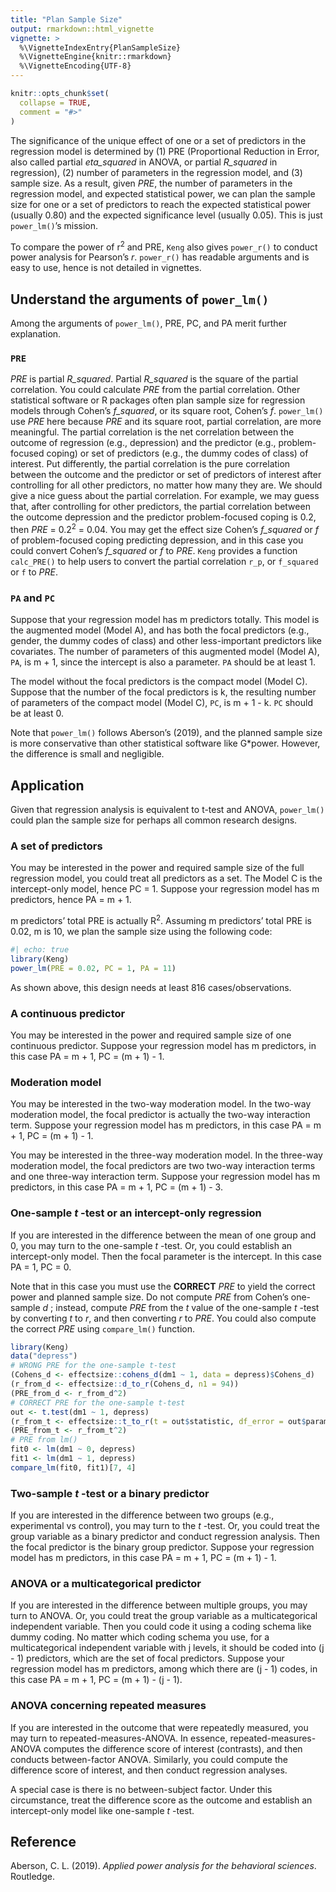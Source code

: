 ```yaml
---
title: "Plan Sample Size"
output: rmarkdown::html_vignette
vignette: >
  %\VignetteIndexEntry{PlanSampleSize}
  %\VignetteEngine{knitr::rmarkdown}
  %\VignetteEncoding{UTF-8}
---
```


```r
knitr::opts_chunk$set(
  collapse = TRUE,
  comment = "#>"
)
```


The significance of the unique effect of one or a set of predictors in the regression model is determined by (1) PRE (Proportional Reduction in Error, also called partial *eta_squared* in ANOVA, or partial *R_squared* in regression), (2) number of parameters in the regression model, and (3) sample size. As a result, given *PRE*, the number of parameters in the regression model, and expected statistical power, we can plan the sample size for one or a set of predictors to reach the expected statistical power (usually 0.80) and the expected significance level (usually 0.05). This is just `power_lm()`'s mission. 

To compare the power of r^2^ and PRE, `Keng` also gives `power_r()` to conduct power analysis for Pearson's *r*. `power_r()` has readable arguments and is easy to use, hence is not detailed in vignettes.

## Understand the arguments of `power_lm()`

Among the arguments of `power_lm()`, PRE, PC, and PA merit further explanation.

### `PRE`

*PRE* is partial *R_squared*. Partial *R_squared* is the square of the partial correlation. You could calculate *PRE* from the partial correlation. Other statistical software or R packages often plan sample size for regression models through Cohen's *f_squared*, or its square root, Cohen's *f*. `power_lm()` use *PRE* here because *PRE* and its square root, partial correlation, are more meaningful. The partial correlation is the net correlation between the outcome of regression (e.g., depression) and the predictor (e.g., problem-focused coping) or set of predictors (e.g., the dummy codes of class) of interest. Put differently, the partial correlation is the pure correlation between the outcome and the predictor or set of predictors of interest after controlling for all other predictors, no matter how many they are. We should give a nice guess about the partial correlation. For example, we may guess that, after controlling for other predictors, the partial correlation between the outcome depression and the predictor problem-focused coping is 0.2, then *PRE* = 0.2^2^ = 0.04. You may get the effect size Cohen's *f_squared* or *f* of  problem-focused coping predicting depression, and in this case you could convert Cohen's *f_squared* or *f* to *PRE*. `Keng` provides a function `calc_PRE()` to help users to convert the partial correlation `r_p`, or `f_squared` or `f` to *PRE*.
  
### `PA` and `PC`
  
Suppose that your regression model has m predictors totally. This model is the augmented model (Model A), and has both the focal predictors (e.g., gender, the dummy codes of class) and other less-important predictors like covariates. The number of parameters of this augmented model (Model A), `PA`, is m + 1, since the intercept is also a parameter. `PA` should be at least 1.
  
The model without the focal predictors is the compact model (Model C). Suppose that the number of the focal predictors is k, the resulting number of parameters of the compact model (Model C), `PC`, is m + 1 - k. `PC` should be at least 0.
  
Note that `power_lm()` follows Aberson's (2019), and the planned sample size is more conservative than other statistical software like G*power. However, the difference is small and negligible.

## Application

Given that regression analysis is equivalent to t-test and ANOVA, `power_lm()` could plan the sample size for perhaps all common research designs.

### A set of predictors

You may be interested in the power and required sample size of the full regression model, you could treat all predictors as a set. The Model C is the intercept-only model, hence PC = 1. Suppose your regression model has m predictors, hence PA = m + 1.

m predictors' total PRE is actually R^2^. Assuming m predictors' total PRE is 0.02, m is 10, we plan the sample size using the following code:

```r
#| echo: true
library(Keng)
power_lm(PRE = 0.02, PC = 1, PA = 11)
```

As shown above, this design needs at least 816 cases/observations.

### A continuous predictor

You may be interested in the power and required sample size of one continuous predictor. Suppose your regression model has m predictors, in this case PA = m + 1, PC = (m + 1) - 1.

### Moderation model

You may be interested in the two-way moderation model. In the two-way moderation model, the focal predictor is actually the two-way interaction term. Suppose your regression model has m predictors, in this case PA = m + 1, PC = (m + 1) - 1.

You may be interested in the three-way moderation model. In the three-way moderation model, the focal predictors are  two two-way interaction terms and one three-way interaction term. Suppose your regression model has m predictors, in this case PA = m + 1, PC = (m + 1) - 3.

### One-sample *t* -test or an intercept-only regression

If you are interested in the difference between the mean of one group and 0, you may turn to the one-sample *t* -test. Or, you could establish an intercept-only model. Then the focal parameter is the intercept. In this case PA = 1, PC = 0.

Note that in this case you must use the **CORRECT** *PRE* to yield the correct power and planned sample size. Do not compute *PRE* from Cohen's one-sample *d* ; instead, compute *PRE* from the *t* value of the one-sample *t* -test by converting *t* to *r*, and then converting *r* to *PRE*. You could also compute the correct *PRE* using `compare_lm()` function.

```r
library(Keng)
data("depress")
# WRONG PRE for the one-sample t-test
(Cohens_d <- effectsize::cohens_d(dm1 ~ 1, data = depress)$Cohens_d)
(r_from_d <- effectsize::d_to_r(Cohens_d, n1 = 94))
(PRE_from_d <- r_from_d^2)
# CORRECT PRE for the one-sample t-test
out <- t.test(dm1 ~ 1, depress)
(r_from_t <- effectsize::t_to_r(t = out$statistic, df_error = out$parameter)$r)
(PRE_from_t <- r_from_t^2)
# PRE from lm()
fit0 <- lm(dm1 ~ 0, depress)
fit1 <- lm(dm1 ~ 1, depress)
compare_lm(fit0, fit1)[7, 4]
```

### Two-sample *t* -test or a binary predictor

If you are interested in the difference between two groups (e.g., experimental vs control), you may turn to the *t* -test. Or, you could treat the group variable as a binary predictor and conduct regression analysis. Then the focal predictor is the binary group predictor. Suppose your regression model has m predictors, in this case PA = m + 1, PC = (m + 1) - 1.

### ANOVA or a multicategorical predictor

If you are interested in the difference between multiple groups, you may turn to ANOVA. Or, you could treat the group variable as a multicategorical independent variable. Then you could code it using a coding schema like dummy coding. No matter which coding schema you use, for a multicategorical independent variable with j levels, it should be coded into (j - 1) predictors, which are the set of focal predictors. Suppose your regression model has m predictors, among which there are (j - 1) codes, in this case PA = m + 1, PC = (m + 1) - (j - 1).

### ANOVA concerning repeated measures

If you are interested in the outcome that were repeatedly measured, you may turn to repeated-measures-ANOVA. In essence, repeated-measures-ANOVA computes the difference score of interest (contrasts), and then conducts between-factor ANOVA. Similarly, you could compute the difference score of interest, and then conduct regression analyses. 

A special case is there is no between-subject factor. Under this circumstance, treat the difference score as the outcome and establish an intercept-only model like one-sample *t* -test.

## Reference

Aberson, C. L. (2019). *Applied power analysis for the behavioral sciences*. Routledge.

